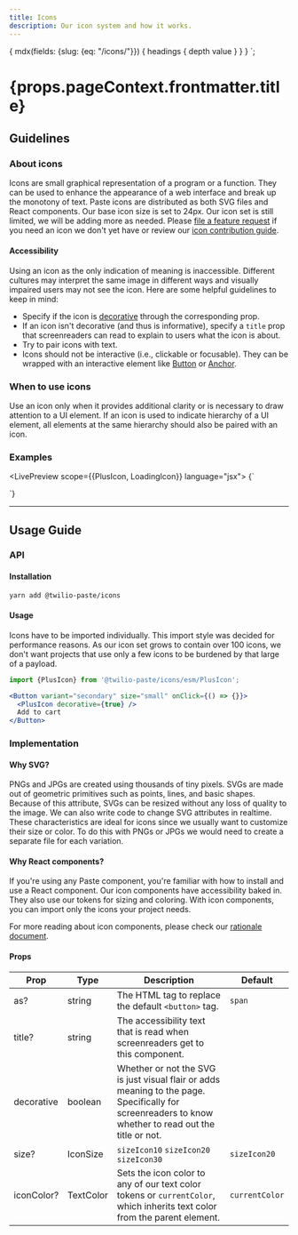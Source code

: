 ```yaml
---
title: Icons
description: Our icon system and how it works.
---
```



  {
    mdx(fields: {slug: {eq: "/icons/"}}) {
      headings {
        depth
        value
      }
    }
  }
`;

<contentwrapper>

<TableOfContents headings={props.data.mdx.headings} />

<content>

<h1>{props.pageContext.frontmatter.title}</h1>

## Guidelines

### About icons

Icons are small graphical representation of a program or a function. They can be used to enhance the
appearance of a web interface and break up the monotony of text. Paste icons are distributed as both
SVG files and React components. Our base icon size is set to 24px. Our icon set is still limited,
we will be adding more as needed. Please [file a feature request](https://github.com/twilio-labs/paste/issues)
if you need an icon we don't yet have or review our [icon contribution guide](https://docs.google.com/document/d/1a2-KAwU6dOjmcPLRD8zQln_8zS52ti7zziq_JRjUa8E).

#### Accessibility

Using an icon as the only indication of meaning is inaccessible. Different cultures may interpret the same image
in different ways and visually impaired users may not see the icon. Here are some helpful guidelines to keep in mind:

- Specify if the icon is [decorative](https://www.w3.org/WAI/tutorials/images/decorative/) through the corresponding prop.
- If an icon isn't decorative (and thus is informative), specify a `title` prop that screenreaders can read to explain to users what the icon is about.
- Try to pair icons with text.
- Icons should not be interactive (i.e., clickable or focusable). They can be wrapped with an interactive element like [Button](/components/button) or [Anchor](/components/anchor).

### When to use icons

Use an icon only when it provides additional clarity or is necessary to draw attention to a UI element.
If an icon is used to indicate hierarchy of a UI element, all elements at the same hierarchy should also be paired with an icon.

### Examples

<LivePreview scope={{PlusIcon, LoadingIcon}} language="jsx">
  {`<div>
  <PlusIcon title="Add to cart" decorative={false} />
  <LoadingIcon decorative={true} size="sizeIcon30" iconColor="colorTextError" />
</div>`}
</LivePreview>

---

## Usage Guide

### API

#### Installation

```bash
yarn add @twilio-paste/icons
```

#### Usage

Icons have to be imported individually. This import style was decided for performance reasons. As our icon
set grows to contain over 100 icons, we don't want projects that use only a few icons to be burdened by
that large of a payload.

```jsx
import {PlusIcon} from '@twilio-paste/icons/esm/PlusIcon';

<Button variant="secondary" size="small" onClick={() => {}}>
  <PlusIcon decorative={true} />
  Add to cart
</Button>
```

### Implementation

#### Why SVG?

PNGs and JPGs are created using thousands of tiny pixels. SVGs are made out of geometric
primitives such as points, lines, and basic shapes. Because of this attribute, SVGs can
be resized without any loss of quality to the image. We can also write code to change SVG
attributes in realtime. These characteristics are ideal for icons since we usually want to
customize their size or color. To do this with PNGs or JPGs we would need to create a
separate file for each variation.

#### Why React components?

If you're using any Paste component, you're familiar with how to install and use a React
component. Our icon components have accessibility baked in. They also use our tokens for
sizing and coloring. With icon components, you can import only the icons your project needs.

For more reading about icon components, please check our [rationale document](https://github.com/twilio-labs/svg-to-react/blob/master/RATIONALE.md).

#### Props

| Prop       | Type      | Description                                                                                                                                           | Default        |
| ---------- | --------- | ----------------------------------------------------------------------------------------------------------------------------------------------------- | -------------- |
| as?        | string    | The HTML tag to replace the default `<button>` tag.                                                                                                   | `span`         |
| title?     | string    | The accessibility text that is read when screenreaders get to this component.                                                                         |                |
| decorative | boolean   | Whether or not the SVG is just visual flair or adds meaning to the page. Specifically for screenreaders to know whether to read out the title or not. |                |
| size?      | IconSize  | `sizeIcon10` `sizeIcon20` `sizeIcon30`                                                                                                                | `sizeIcon20`   |
| iconColor? | TextColor | Sets the icon color to any of our text color tokens or `currentColor`, which inherits text color from the parent element.                             | `currentColor` |

<Box marginTop="space90">
  <Changelog />
</Box>

</content>

</contentwrapper>
